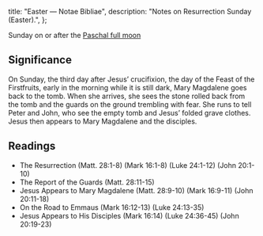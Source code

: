   title: "Easter — Notae Bibliae",
  description: "Notes on Resurrection Sunday (Easter).",
};

<Initial text="Easter" />

Sunday on or after the [Paschal full moon](/meditations/the-lords-day#paschal-full-moon)

## Significance

On Sunday, the third day after Jesus’ crucifixion, the day of the Feast of the Firstfruits, early in the morning while it is still dark, Mary Magdalene goes back to the tomb. When she arrives, she sees the stone rolled back from the tomb and the guards on the ground trembling with fear. She runs to tell Peter and John, who see the empty tomb and Jesus’ folded grave clothes. Jesus then appears to Mary Magdalene and the disciples.

## Readings

- The Resurrection (Matt. 28:1-8) (Mark 16:1-8) (Luke 24:1-12) (John 20:1-10)
- The Report of the Guards (Matt. 28:11-15)
- Jesus Appears to Mary Magdalene (Matt. 28:9-10) (Mark 16:9-11) (John 20:11-18)
- On the Road to Emmaus (Mark 16:12-13) (Luke 24:13-35)
- Jesus Appears to His Disciples (Mark 16:14) (Luke 24:36-45) (John 20:19-23)
